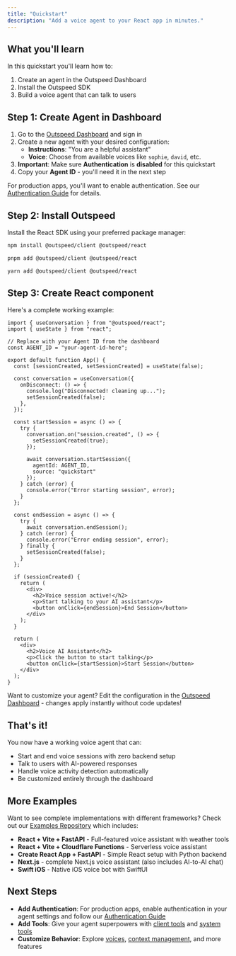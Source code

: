 ```yaml
---
title: "Quickstart"
description: "Add a voice agent to your React app in minutes."
---
```


## What you'll learn

In this quickstart you'll learn how to:

1. Create an agent in the Outspeed Dashboard
2. Install the Outspeed SDK
3. Build a voice agent that can talk to users

## Step 1: Create Agent in Dashboard

1. Go to the [Outspeed Dashboard](https://dashboard.outspeed.com) and sign in
2. Create a new agent with your desired configuration:
   - **Instructions**: "You are a helpful assistant"
   - **Voice**: Choose from available voices like `sophie`, `david`, etc.
3. **Important**: Make sure **Authentication** is **disabled** for this quickstart
4. Copy your **Agent ID** - you'll need it in the next step

<Info>For production apps, you'll want to enable authentication. See our [Authentication Guide](/get-started/authentication) for details.</Info>

## Step 2: Install Outspeed

Install the React SDK using your preferred package manager:

<CodeGroup>

```bash npm
npm install @outspeed/client @outspeed/react
```

```bash pnpm
pnpm add @outspeed/client @outspeed/react
```

```bash yarn
yarn add @outspeed/client @outspeed/react
```

</CodeGroup>

## Step 3: Create React component

Here's a complete working example:

```tsx
import { useConversation } from "@outspeed/react";
import { useState } from "react";

// Replace with your Agent ID from the dashboard
const AGENT_ID = "your-agent-id-here";

export default function App() {
  const [sessionCreated, setSessionCreated] = useState(false);

  const conversation = useConversation({
    onDisconnect: () => {
      console.log("Disconnected! cleaning up...");
      setSessionCreated(false);
    },
  });

  const startSession = async () => {
    try {
      conversation.on("session.created", () => {
        setSessionCreated(true);
      });

      await conversation.startSession({
        agentId: AGENT_ID,
        source: "quickstart"
      });
    } catch (error) {
      console.error("Error starting session", error);
    }
  };

  const endSession = async () => {
    try {
      await conversation.endSession();
    } catch (error) {
      console.error("Error ending session", error);
    } finally {
      setSessionCreated(false);
    }
  };

  if (sessionCreated) {
    return (
      <div>
        <h2>Voice session active!</h2>
        <p>Start talking to your AI assistant</p>
        <button onClick={endSession}>End Session</button>
      </div>
    );
  }

  return (
    <div>
      <h2>Voice AI Assistant</h2>
      <p>Click the button to start talking</p>
      <button onClick={startSession}>Start Session</button>
    </div>
  );
}
```

<Note>Want to customize your agent? Edit the configuration in the [Outspeed Dashboard](https://dashboard.outspeed.com) - changes apply instantly without code updates!</Note>

## That's it!

You now have a working voice agent that can:

- Start and end voice sessions with zero backend setup
- Talk to users with AI-powered responses  
- Handle voice activity detection automatically
- Be customized entirely through the dashboard

## More Examples

Want to see complete implementations with different frameworks? Check out our [Examples Repository](https://github.com/outspeed-ai/outspeed-examples) which includes:

- **React + Vite + FastAPI** - Full-featured voice assistant with weather tools
- **React + Vite + Cloudflare Functions** - Serverless voice assistant
- **Create React App + FastAPI** - Simple React setup with Python backend
- **Next.js** - complete Next.js voice assistant (also includes AI-to-AI chat)
- **Swift iOS** - Native iOS voice bot with SwiftUI

## Next Steps

- **Add Authentication**: For production apps, enable authentication in your agent settings and follow our [Authentication Guide](/get-started/authentication)
- **Add Tools**: Give your agent superpowers with [client tools](/features/client-tools) and [system tools](/features/system-tools)  
- **Customize Behavior**: Explore [voices](/features/voices), [context management](/features/context-management), and more features
